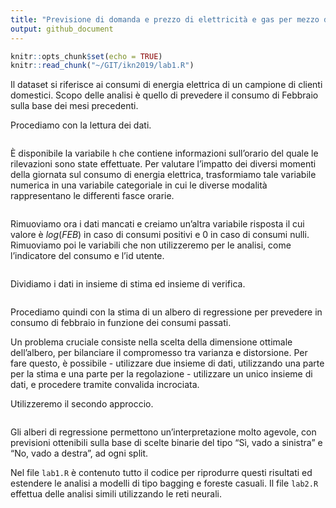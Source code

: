 ```yaml
---
title: "Previsione di domanda e prezzo di elettricità e gas per mezzo di modelli di machine learning"
output: github_document
---
```


```r
knitr::opts_chunk$set(echo = TRUE)
knitr::read_chunk("~/GIT/ikn2019/lab1.R")
```

Il dataset si riferisce ai consumi di energia elettrica di un campione di clienti domestici.
Scopo delle analisi è quello di prevedere il consumo di Febbraio sulla base dei mesi precedenti.

Procediamo con la lettura dei dati.
```r
```

È disponibile la variabile `h` che contiene informazioni sull'orario del quale le rilevazioni sono state effettuate. Per valutare l'impatto dei diversi momenti della giornata sul consumo di energia elettrica, trasformiamo tale variabile numerica in una variabile categoriale in cui le diverse modalità rappresentano le differenti fasce orarie.

```r
```
Rimuoviamo ora i dati mancati e creiamo un'altra variabile risposta il cui valore è $log(FEB)$ in caso di consumi positivi e $0$ in caso di consumi nulli.
Rimuoviamo poi le variabili che non utilizzeremo per le analisi, come l'indicatore del consumo e l'id utente.

```r
```
Dividiamo i dati in insieme di stima ed insieme di verifica.

```r
```

Procediamo quindi con la stima di un albero di regressione per prevedere in consumo di febbraio in funzione dei consumi passati.

Un problema cruciale consiste nella scelta della dimensione ottimale dell'albero, per bilanciare il compromesso tra varianza e distorsione. Per fare questo, è possibile 
- utilizzare due insieme di dati, utilizzando una parte per la stima e una parte per la regolazione
- utilizzare un unico insieme di dati, e procedere tramite convalida incrociata.

Utilizzeremo il secondo approccio.

```r
```
Gli alberi di regressione permettono un'interpretazione molto agevole, con previsioni ottenibili sulla base di scelte binarie del tipo "Sì, vado a sinistra" e "No, vado a destra", ad ogni split.

Nel file `lab1.R` è contenuto tutto il codice per riprodurre questi risultati ed estendere le analisi a modelli di tipo bagging e foreste casuali.
Il file `lab2.R` effettua delle analisi simili utilizzando le reti neurali.





